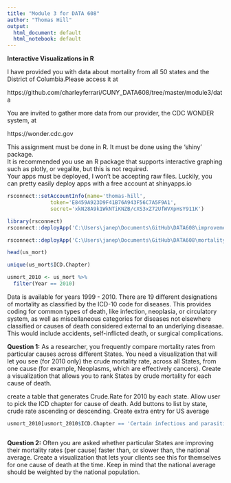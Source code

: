 ```yaml
---
title: "Module 3 for DATA 608"
author: "Thomas Hill"
output:
  html_document: default
  html_notebook: default
---
```


**Interactive Visualizations in R**


I have provided you with data about mortality from all 50 states and the District of Columbia.Please access it at

https://github.com/charleyferrari/CUNY_DATA608/tree/master/module3/data

You are invited to gather more data from our provider, the CDC WONDER system, at

https://wonder.cdc.gov 

This assignment must be done in R. It must be done using the ‘shiny’ package.  
It is recommended you use an R package that supports interactive graphing such as plotly, or vegalite, but this is not required.  
Your apps must be deployed, I won’t be accepting raw files. Luckily, you can pretty easily deploy apps with a free account at shinyapps.io  


```r



rsconnect::setAccountInfo(name='thomas-hill',
			  token='E8459A923D9F41B76A943F56C7A5F9A1',
			  secret='xkN28A9k1WkNTiKNZB/cXS3xZ72UfWVXpHsY911K')
```

```r



library(rsconnect)
rsconnect::deployApp('C:\Users\janep\Documents\GitHub\DATA608\improvement_app')

rsconnect::deployApp('C:\Users\janep\Documents\GitHub\DATA608\mortality')

```



```r


head(us_mort)

unique(us_mort$ICD.Chapter)

usmort_2010 <- us_mort %>%
  filter(Year == 2010)

```


Data is available for years 1999 - 2010. There are 19 different designations of mortality as classified by the ICD-10 code for diseases. This provides coding for common types of death, like infection, neoplasia, or circulatory system, as well as miscellaneous categories for diseases not elsewhere classified or causes of death considered external to an underlying diseasae. This would include accidents, self-inflicted death, or surgical complications. 

__Question 1:__ As a researcher, you frequently compare mortality rates from particular causes across different States. You need a visualization that will let you see (for 2010 only) the crude mortality rate, across all States, from one cause (for example, Neoplasms, which are effectively cancers). Create a visualization that allows you to rank States by crude mortality for each cause of death.


create a table that generates Crude.Rate for 2010 by each state. Allow user to pick the ICD chapter for cause of death. Add buttons to list by state, crude rate ascending or descending. Create extra entry for US average

```r

usmort_2010[usmort_2010$ICD.Chapter == 'Certain infectious and parasitic diseases',]



```

__Question 2:__ Often you are asked whether particular States are improving their mortality rates (per cause) faster than, or slower than, the national average. Create a visualization that lets your clients see this for themselves for one cause of death at the time. Keep in mind that the national average should be weighted by the national population.